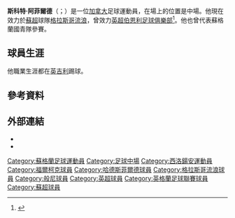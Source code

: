 {{noteTA
|G1=football
|G2=EPL
|1=zh-hans:阿菲尔德; zh-hk:艾菲特; zh-tw:阿菲爾德;
}}
{{infobox football biography
| name           = 斯科特·艾菲特<br>Scott Arfield
| image          = Scott Arfield - Schottland U-21 (2).jpg
| image_size     = 
| caption        = Arfield training with [[蘇格蘭21歲以下足球代表隊|蘇格蘭U21]] in 2009
| fullname       = Scott Arfield<ref>{{cite web |url=http://www.football-league.co.uk/staticFiles/4e/bd/0,,10794~179534,00.pdf |format=PDF |page=78 |title=Professional retain lists & free transfers 2012/13 |publisher=The Football League |date=May 2013 |accessdate=31 March 2014 |deadurl=yes |archiveurl=https://web.archive.org/web/20140802074454/http://www.football-league.co.uk/staticFiles/4e/bd/0,,10794~179534,00.pdf |archivedate=2014年8月2日 }}</ref>
| birth_date    = {{birth date and age|df=yes|1988|11|1}}<ref name="Sky Sports Football Yearbook 2012–2013">{{cite book|editor1-first=Glenda|editor1-last=Rollin|editor2-first=Jack|editor2-last=Rollin|title=Sky Sports Football Yearbook 2012–2013|year=2012|publisher=[[Headline_Publishing_Group|Headline]]|location=London|isbn=978-0-7553-6356-8|page=476|edition=43rd}}</ref>
| birth_place = {{flagicon|SCO}} [[蘇格蘭|蘇格蘭]][[爹薯蒙|爹薯蒙]]
| height         = {{height|m=1.78}}<ref name="Sky Sports Football Yearbook 2012–2013"/>
| position       = [[中場|中場]]
| currentclub    = [[流浪者足球俱樂部|格拉斯哥流浪]]
| clubnumber     = 37
| youthyears1    = {{0|0000}}–2007
| youthclubs1    = [[福爾柯克足球會|福爾柯克]]
| years1 = 2007–2010 | clubs1 = [[福爾柯克足球會|福爾柯克]]                       | caps1 = 116 | goals1 = 15
| years2 = 2010–2013 | clubs2 = [[哈特斯菲足球會|哈特斯菲]] | caps2 = 119  | goals2 = 9
| years3 = 2013–2018     | clubs3 = [[般尼足球會|般尼]]                       | caps3 = 193 | goals3 = 22
| years4 = 2018–     | clubs4 = [[流浪者足球俱樂部|格拉斯哥流浪]] | caps4 = 183 | goals4 = 34
| nationalyears1 = 2007 | nationalteam1 = [[蘇格蘭U19|蘇格蘭U19]]
| nationalcaps1 = 2 | nationalgoals1 = 0
| nationalyears2 = 2007–2010 | nationalteam2 = [[蘇格蘭21歲以下足球代表隊|蘇格蘭U21]]
| nationalcaps2 = 17 | nationalgoals2 = 3
| nationalyears3 = 2009 | nationalteam3 = [[蘇格蘭足球代表乙隊|蘇格蘭B隊]]
| nationalcaps3 = 1 | nationalgoals3 = 0
| nationalyears4 = 2016– | nationalteam4 = [[加拿大國家男子足球隊|加拿大]]
| nationalcaps4 = 19 | nationalgoals4 = 2
| pcupdate = 2022-04-30
| ntupdate = 2022-04-30
}}

'''斯科特·阿菲爾德'''（{{lang-en|Scott Arfield}}；{{bd|1988年|11月1日}}）是一位[[加拿大|加拿大]]足球運動員，在場上的位置是中場。他現在效力於[[蘇超|蘇超]]球隊[[流浪者足球俱樂部|格拉斯哥流浪]]，曾效力[[英超|英超]][[伯恩利足球俱樂部|伯恩利足球俱樂部]]<ref>{{cite web|title=David Jones appears in Burnley friendly win at Cork City|url=http://www.bbc.co.uk/sport/0/football/23003369|publisher=BBC Sport|date=16 July 2013|accessdate=4 April 2014|archive-date=2013-10-17|archive-url=https://web.archive.org/web/20131017022122/http://www.bbc.co.uk/sport/0/football/23003369|dead-url=no}}</ref>。他也曾代表蘇格蘭國青隊參賽。

==球員生涯==
他職業生涯都在[[大不列顛及北愛爾蘭聯合王國|英吉利]]踢球。

==參考資料==
{{Reflist}}

==外部連結==
*{{soccerbase|id=44433}}
*{{SFA Profile|id=38727|name=Scott Arfield}}

{{格拉斯哥流浪球員名單}}
{{2017年中北美金盃加拿大參賽名單}}
{{2019年中北美金盃加拿大參賽名單}}

{{DEFAULTSORT:Arfield, Scott}}
[[Category:蘇格蘭足球運動員|Category:蘇格蘭足球運動員]]
[[Category:足球中場|Category:足球中場]]
[[Category:西洛鍚安運動員|Category:西洛鍚安運動員]]
[[Category:福爾柯克球員|Category:福爾柯克球員]]
[[Category:哈德斯菲爾德球員|Category:哈德斯菲爾德球員]]
[[Category:格拉斯哥流浪球員|Category:格拉斯哥流浪球員]]
[[Category:般尼球員|Category:般尼球員]]
[[Category:英超球員|Category:英超球員]]
[[Category:英格蘭足球聯賽球員|Category:英格蘭足球聯賽球員]]
[[Category:蘇超球員|Category:蘇超球員]]